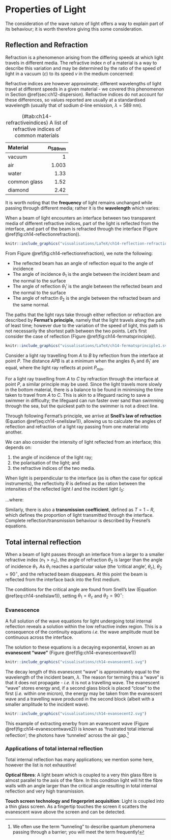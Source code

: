 # Properties of Light {#sec:ch14-propertieslight}

The consideration of the wave nature of light offers a way to explain part of its behaviour; it is worth therefore giving this some consideration.

## Reflection and Refraction {#sec:ch14-reflectionrefraction}

Refraction is a phenomenon arising from the differing speeds at which light travels in different media.  The refractive index $n$ of a material is a way to describe this variation and may be determined by the ratio of the speed of light in a vacuum ($c$) to its speed $v$ in the medium concerned:

\begin{equation}
n = \frac{c}{v}
\end{equation}

Refractive indices are however approximate; different wavelengths of light travel at different speeds in a given material - we covered this phenomenon in Section \@ref(sec:ch12-dispersion). Refractive indices do not account for these differences, so values reported are usually at a standardised wavelength (usually that of sodium d-line emission, $\lambda = 589$ nm). 

Table: (\#tab:ch14-refractiveindices) A list of refractive indices of common materials

| Material | $n_{589 \textsf{nm}}$ | 
| :-- | --: | 
| vacuum | 1 | 
| air | 1.003 | 
| water | 1.33| 
| common glass | 1.52| 
| diamond | 2.42 | 

It is worth noting that the **frequency** of light remains unchanged while passing through different media; rather it is the **wavelength** which varies:

\begin{equation}
\lambda_n = \frac{\lambda}{n}
\end{equation}

When a beam of light encounters an interface between two transparent media of different refractive indices, part of the light is reflected from the interface, and part of the beam is refracted through the interface (Figure \@ref(fig:ch14-reflectionrefraction)).

```r
knitr::include_graphics("visualisations/LaTeX/ch14-reflection-refraction1.svg")
```

From Figure \@ref(fig:ch14-reflectionrefraction), we note the following:

* The reflected beam has an angle of reflection equal to the angle of incidence
* The angle of incidence $\theta_1$ is the angle between the incident beam and the normal to the surface
* The angle of reflection $\theta_1'$ is the angle between the reflected beam and the normal to the surface
* The angle of refractin $\theta_2$ is the angle between the refracted beam and the same normal.

The paths that the light rays take through either reflection or refraction are described by **Fermat's principle**, namely that the light travels along the path of least time; however due to the variation of the speed of light, this path is not necessarily the shortest path between the two points. Let's first consider the case of reflection (Figure \@ref(fig:ch14-fermatsprinciple)).

```r
knitr::include_graphics("visualisations/LaTeX/ch14-fermatsprinciple1.svg")
```


Consider a light ray travelling from $A$ to $B$ by reflection from the interface at point $P$. The distance $APB$ is at a minimum when the angles $\theta_1$ and $\theta_1'$ are equal, where the light ray reflects at point $P_{\textsf{min}}$.

For a light ray travelling from $A$ to $C$ by refraction through the interface at point $P$, a similar principle may be used. Since the light travels more slowly in the bottom material, there is a balance to be found in minimising the time taken to travel from $A$ to $C$. This is akin to a lifeguard racing to save a swimmer in difficulty; the lifeguard can run faster over sand than swimming through the sea, but the quickest path to the swimmer is not a direct line.

Through following Fermat's principle, we arrive at **Snell's law of refraction** (Equation \@ref(eq:ch14-snellslaw1)), allowing us to calculate the angles of reflection and refraction of a light ray passing from one material into another.

\begin{equation}
n_1 \sin \theta_1 = n_2 \sin \theta_2
(\#eq:ch14-snellslaw1)
\end{equation}

We can also consider the intensity of light reflected from an interface; this depends on:

1. the angle of incidence of the light ray;
1. the polarisation of the light; and
1. the refractive indices of the two media.

When light is perpendicular to the interface (as is often the case for optical instruments), the reflectivity $R$ is defined as the ration between the intensities of the reflected light $I$ and the incident light $I_0$:

\begin{equation}
R = \frac{I}{I_0} \quad \textsf{or} \quad I = R I_0
\end{equation}

...where:

\begin{equation}
R = \left( \frac{n_1 - n_2}{n_1 + n_2} \right)^2
\end{equation}

Similarly, there is also a **transmission coefficient**, defined as $T = 1-R$, which defines the proportion of light transmitted through the interface.  Complete reflection/transmission behaviour is described by Fresnel's equations.


## Total internal reflection {#sec:ch14-internalreflection}

When a beam of light passes through an interface from a larger to a smaller refractive index ($n_1 > n_2$), the angle of refraction $\theta_2$ is larger than the angle of incidence $\theta_1$.  As $\theta_1$ reaches a particular value (the 'critical angle', $\theta_c$), $\theta_2 = 90^\circ$, and the refracted beam disappears.  At this point the beam is reflected from the interface back into the first medium.

The conditions for the critical angle are found from Snell's law (Equation \@ref(eq:ch14-snellslaw1)), setting $\theta_1 = \theta_c$ and $\theta_2 = 90^\circ$:

\begin{equation}
\sin \theta_c = \frac{n_2}{n_1}\sin(90^\circ) = \frac{n_2}{n_1}
\end{equation}

### Evanescence {#sec:ch14-evanescence}

A full solution of the wave equations for light undergoing total internal reflection reveals a solution within the low refractive index region. This is a consequence of the continuity equations *i.e.* the wave amplitude must be continuous across the interface.

The solution to these equations is a decaying exponential, known as an **evanescent "wave"** (Figure \@ref(fig:ch14-evanescentwave1))

```r
knitr::include_graphics("visualisations/ch14-evansecent1.svg")
```


The decay length of this evanescent "wave" is approximately equal to the wavelength of the incident beam, $\lambda$.  The reason for terming this a "wave" is that it does not propagate - *i.e.* it is not a travelling wave.  The evanescent "wave" stores energy and, if a second glass block is placed "close" to the first (*i.e.* within one micron), the energy may be taken from the evanescent wave and a travelling wave produced in the second block (albeit with a smaller amplitude to the incident wave).


```r
knitr::include_graphics("visualisations/ch14-evansecent2.svg")
```


This example of extracting enerby from an evanescent wave (Figure \@ref(fig:ch14-evanescentwave2)) is known as 'frustrated total internal reflection'; the photons have 'tunneled' across the air gap.^[We often use the term "tunneling" to describe quantum phenomena passing through a barrier; you will meet the term frequently!]

### Applications of total internal reflection {#sec:ch14-tirapplications}

Total internal reflection has many applications; we mention some here, however the list is not exhaustive!

**Optical fibres**: A light beam which is coupled to a very thin glass fibre is almost parallel to the axis of the fibre. In this condition light will hit the fibre walls with an angle larger than the critical angle resulting in total internal reflection and very high transmission.

**Touch screen technology and fingerprint acquisition**: Light is coupled into a thin glass screen. As a fingertip touches the screen it scatters the evanescent wave above the screen and can be detected.

